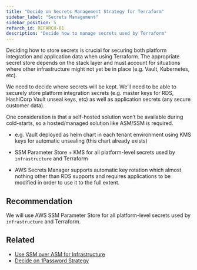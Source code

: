 ```yaml
---
title: "Decide on Secrets Management Strategy for Terraform"
sidebar_label: "Secrets Management"
sidebar_position: 5
refarch_id: REFARCH-81
description: "Decide how to manage secrets used by Terraform"
---
```


<Intro>
Deciding how to store secrets is crucial for securing both platform integration and application data when using Terraform. The appropriate secret store depends on the stack layer and must account for situations where other infrastructure might not yet be in place (e.g. Vault, Kubernetes, etc).
</Intro>

We need to decide where secrets will be kept. We’ll need to be able to securely store platform integration secrets (e.g. master keys for RDS, HashiCorp Vault unseal keys, etc) as well as application secrets (any secure customer data).

One consideration is that a self-hosted solution won’t be available during cold-starts, so a hosted/managed solution
like ASM/SSM is required.

- e.g. Vault deployed as helm chart in each tenant environment using KMS keys for automatic unsealing (this chart
  already exists)

- SSM Parameter Store + KMS for all platform-level secrets used by `infrastructure` and Terraform

- AWS Secrets Manager supports automatic key rotation which almost nothing other than RDS supports and requires applications to be modified in order to use it to the full extent.

## Recommendation

We will use AWS SSM Parameter Store for all platform-level secrets used by `infrastructure` and Terraform.

## Related

- [Use SSM over ASM for Infrastructure](/resources/adrs/adopted/use-ssm-over-asm-for-infrastructure)
- [Decide on 1Password Strategy](/layers/project/design-decisions/decide-on-1password-strategy)
